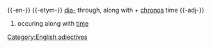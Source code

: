 {{-en-}}
{{-etym-}}
{{el}} [[dia-]] through, along with + [[chronos]] time
{{-adj-}}
#occuring along with [[time]]

[[Category:English adjectives]]
